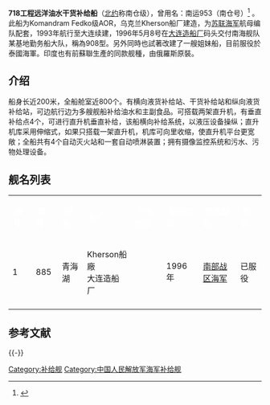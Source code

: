{{Refimprove|time=2018-04-19T02:28:44+00:00}}
{{or1}}
{{軍艦模板
|名稱 = 718工程远洋油水干货补给船 [[File:Naval_Ensign_of_the_People's_Republic_of_China.svg|30px]]
|圖片 = [[File:US_Navy_031025-N-7293M-288_The_People's_Liberation_Army_Navy_(PLAN)_oiler_Qinghai_Hu_(AO_885)_gets_underway_from_Apra_Harbor,_Guam.jpg|300px]]
|照片說明= 青海湖舰於[[关岛|关岛]]
|艦種 = [[补给舰|补给舰]]
|艦名 = 中國湖泊名
|拥有国 = [[中华人民共和国|中华人民共和国]]
|前型 = 
|次型 = 
|同型 = 1艘{{cn}}
|竣工= 
|结局= 
|状态= 1艘现役
|满载= 37000吨
|長度= 188.9米
|闊度= 25.33米
|吃水= 10.41米
|引擎= 1台柴油机，10600马力
|航速= 15.5节
|續航= 
|装载量= 23000吨 
|乘員 = 
|艦載機 = [[直-9|直-9]]直昇機x1
|裝備 = [[H/PJ-17型单管30毫米舰炮|H/PJ-17型单管30毫米舰炮]]x4
|其它 = 
}}
'''718工程远洋油水干货补给船'''（[[北约|北约]]称南仓级），曾用名：南运953（南仓号）<ref>{{Cite web |url=http://www.lnds.com.cn/news_more.asp?bigclassid=81&ArticleID=3557&WebShieldDRSessionVerify=53Nj7MYAP9JFH6VIwiTO |title=中国第一艘最大型远洋综合补给船 |accessdate=2016-01-10 |archive-date=2018-04-19 |archive-url=https://web.archive.org/web/20180419121459/http://www.lnds.com.cn/news_more.asp?bigclassid=81&ArticleID=3557&WebShieldDRSessionVerify=53Nj7MYAP9JFH6VIwiTO |dead-url=yes }}</ref> 。此船为Komandram Fedko级AOR，乌克兰Kherson船厂建造，为[[苏联海军|苏联海军]]航母编队配套，1993年航行至大连续建，1996年5月8号在[[大连造船厂|大连造船厂]]码头交付南海舰队某基地勤务船大队，稱為908型。另外同時也試著改建了一艘姐妹船，目前服役於泰國海軍。印度也有前蘇聯生產的同款舰種，由俄羅斯原裝。

== 介绍 ==
船身长近200米，全船舱室近800个。有横向液货补给站、干货补给站和纵向液货补给站，可边航行边为多艘舰船补给油水和主副食品。可搭载两架直升机，有垂直补给点4个，可进行直升机垂直补给，该船横向补给系统，以液压设备操纵；直升机库采用伸缩式，如果只搭载一架直升机，机库可向里收缩，使直升机平台更宽敞；全船共有4个自动灭火站和一套自动喷淋装置；拥有摄像监控系统和污水、污物处理设备。

== 舰名列表 ==
{|class="toccolours" border="1" cellspacing="1" cellpadding="2" style="margin:left; width:100%; border-collapse:collapse;"
|- style="background:#069;"
|'''<font style="color:#fff;"> 序号 '''
|'''<font style="color:#fff;"> 舷号 '''
|'''<font style="color:#fff;"> 舰名 '''
|'''<font style="color:#fff;"> 船厂 '''
|'''<font style="color:#fff;"> 下水时间 '''
|'''<font style="color:#fff;"> 服役时间 '''
|'''<font style="color:#fff;"> 所属舰队 '''
|'''<font style="color:#fff;"> 现状 '''
|-
| 1 
| 885
| 青海湖
| Kherson船廠<BR>大连造船厂
| 
| 1996年
| [[南部战区海军|南部战区海军]]
| 已服役
|-
|}

== 参考文献 ==
{{Reflist|1}}

{{-}}
{{中国人民解放军海军舰艇}}

[[Category:补给舰|Category:补给舰]]
[[Category:中国人民解放军海军补给舰|Category:中国人民解放军海军补给舰]]